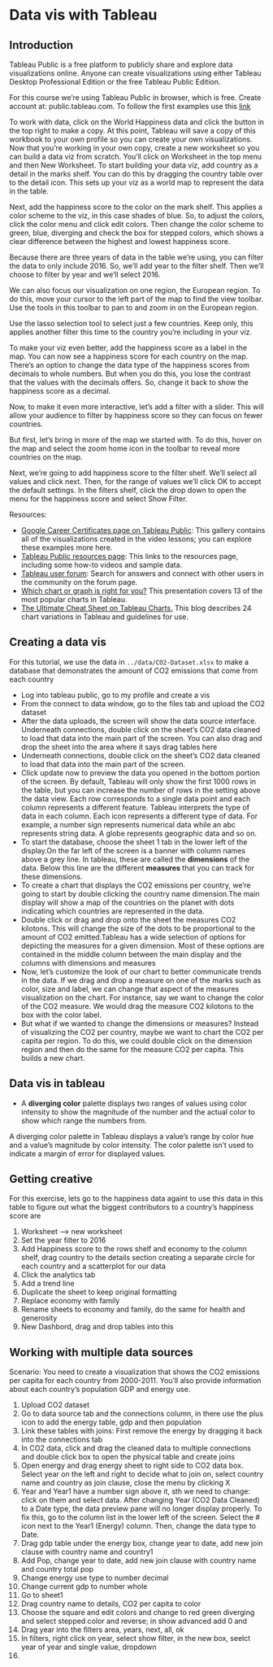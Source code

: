 # Data vis with Tableau

## Introduction

Tableau Public is a free platform to publicly share and explore data visualizations online. Anyone can create visualizations using either Tableau Desktop Professional Edition or the free Tableau Public Edition. 

For this course we're using Tableau Public in browser, which is free. Create account at: public.tableau.com. To follow the first examples use this [link](https://public.tableau.com/profile/grow.with.google#!/)

To work with data, click on the World Happiness data and click the button in the top right to make a copy. At this point, Tableau will save a copy of this workbook to your own profile so you can create your own visualizations. Now that you're working in your own copy, create a new worksheet so you can build a data viz from scratch. You'll click on Worksheet in the top menu and then New Worksheet. To start building your data viz, add country as a detail in the marks shelf. You can do this by dragging the country table over to the detail icon. This sets up your viz as a world map to represent the data in the table.

Next, add the happiness score to the color on the mark shelf. This applies a color scheme to the viz, in this case shades of blue. So, to adjust the colors, click the color menu and click edit colors. Then change the color scheme to green, blue, diverging and check the box for stepped colors, which shows a clear difference between the highest and lowest happiness score.

Because there are three years of data in the table we're using, you can filter the data to only include 2016. So, we'll add year to the filter shelf. Then we'll choose to filter by year and we'll select 2016.

We can also focus our visualization on one region, the European region. To do this, move your cursor to the left part of the map to find the view toolbar. Use the tools in this toolbar to pan to and zoom in on the European region.

Use the lasso selection tool to select just a few countries. Keep only, this applies another filter this time to the country you're including in your viz. 

To make your viz even better, add the happiness score as a label in the map. You can now see a happiness score for each country on the map. There's an option to change the data type of the happiness scores from decimals to whole numbers. But when you do this, you lose the contrast that the values with the decimals offers. So, change it back to show the happiness score as a decimal.

Now, to make it even more interactive, let's add a filter with a slider. This will allow your audience to filter by happiness score so they can focus on fewer countries. 

But first, let's bring in more of the map we started with. To do this, hover on the map and select the zoom home icon in the toolbar to reveal more countries on the map. 

Next, we're going to add happiness score to the filter shelf. We'll select all values and click next. Then, for the range of values we'll click OK to accept the default settings. In the filters shelf, click the drop down to open the menu for the happiness score and select Show Filter.


Resources:

- [Google Career Certificates page on Tableau Public](https://public.tableau.com/profile/grow.with.google#!/): This gallery contains all of the visualizations created in the video lessons; you can explore these examples more here. 
- [Tableau Public resources page](https://public.tableau.com/en-us/s/resources): This links to the resources page, including some how-to videos and sample data.
- [Tableau user forum](https://community.tableau.com/s/): Search for answers and connect with other users in the community on the forum page. 
- [Which chart or graph is right for you?](http://www.tableau.com/sites/default/files/media/which_chart_v6_final_0.pdf) This presentation covers 13 of the most popular charts in Tableau.
- [The Ultimate Cheat Sheet on Tableau Charts.](https://towardsdatascience.com/the-ultimate-cheat-sheet-on-tableau-charts-642bca94dde5) This blog describes 24 chart variations in Tableau and guidelines for use. 


## Creating a data vis

For this tutorial, we use the data in `../data/CO2-Dataset.xlsx` to make a database that demonstrates the amount of CO2 emissions that come from each country

- Log into tableau public, go to my profile and create a vis
- From the connect to data window, go to the files tab and upload the CO2 dataset
- After the data uploads, the screen will show the data source interface. Underneath connections, double click on the sheet's CO2 data cleaned to load that data into the main part of the screen. You can also drag and drop the sheet into the area where it says drag tables here
- Underneath connections, double click on the sheet's CO2 data cleaned to load that data into the main part of the screen.
- Click update now to preview the data you opened in the bottom portion of the screen. By default, Tableau will only show the first 1000 rows in the table, but you can increase the number of rows in the setting above the data view. Each row corresponds to a single data point and each column represents a different feature. Tableau interprets the type of data in each column. Each icon represents a different type of data. For example, a number sign represents numerical data while an abc represents string data. A globe represents geographic data and so on. 
- To start the database, choose the sheet 1 tab in the lower left of the display.On the far left of the screen is a banner with column names above a grey line. In tableau, these are called the **dimensions** of the data. Below this line are the different **measures** that you can track for these dimensions. 
- To create a chart that displays the CO2 emissions per country, we're going to start by double clicking the country name dimension.The main display will show a map of the countries on the planet with dots indicating which countries are represented in the data.
- Double click or drag and drop onto the sheet the measures CO2 kilotons. This will change the size of the dots to be proportional to the amount of CO2 emitted.Tableau has a wide selection of options for depicting the measures for a given dimension. Most of these options are contained in the middle column between the main display and the columns with dimensions and measures
- Now, let's customize the look of our chart to better communicate trends in the data. If we drag and drop a measure on one of the marks such as color, size and label, we can change that aspect of the measures visualization on the chart. For instance, say we want to change the color of the CO2 measure. We would drag the measure CO2 kilotons to the box with the color label.
- But what if we wanted to change the dimensions or measures? Instead of visualizing the CO2 per country, maybe we want to chart the CO2 per capita per region. To do this, we could double click on the dimension region and then do the same for the measure CO2 per capita. This builds a new chart.


## Data vis in tableau

- A **diverging color** palette displays two ranges of values using color intensity to show the magnitude of the number and the actual color to show which range the numbers from.

A diverging color palette in Tableau displays a value’s range by color hue and a value’s magnitude by color intensity. The color palette isn’t used to indicate a margin of error for displayed values.


## Getting creative

For this exercise, lets go to the happiness data againt to use this data in this table to figure out what the biggest contributors to a country's happiness score are

1. Worksheet --> new worksheet
2. Set the year filter to 2016
3. Add Happiness score to the rows shelf and economy to the column shelf, drag country to the details section creating a separate circle for each country and a scatterplot for our data
4. Click the analytics tab
5. Add a trend line
6. Duplicate the sheet to keep original formatting
7. Replace economy with family
8. Rename sheets to economy and family, do the same for health and generosity
9. New Dashbord, drag and drop tables into this




## Working with multiple data sources

Scenario: You need to create a visualization that shows the CO2 emissions per capita for each country from 2000-2011. You'll also provide information about each country's population GDP and energy use.

1. Upload CO2 dataset
1. Go to data source tab and the connections column, in there use the plus icon to add the energy table, gdp and then population
1. Link these tables with joins: First remove the energy by dragging it back into the connections tab
1. In CO2 data, click and drag the cleaned data to multiple connections and double click box to open the physical table and create joins
1. Open energy and drag energy sheet to right side to CO2 data box. Select year on the left and right to decide what to join on, select country name and country as join clause, close the menu by clicking X
1. Year and Year1 have a number sign above it, sth we need to change: click on them and select data. After changing Year (CO2 Data Cleaned) to a Date type, the data preview pane will no longer display properly. To fix this, go to the column list in the lower left of the screen. Select the # icon next to the Year1 (Energy) column. Then, change the data type to Date.
1. Drag gdp table under the energy box, change year to date, add new join clause with country name and country1
1. Add Pop, change year to date,  add new join clause with country name and country total pop
1. Change energy use type to number decimal
1. Change current gdp to number whole
1. Go to sheet1
1. Drag country name to details, CO2 per capita to color
1. Choose the square and edit colors and change to red green diverging and select stepped color and reverse; in show advanced add 0 and 
1. Drag year into the filters area, years, next, all, ok
1. In filters, right click on year, select show filter, in the new box, seelct year of year and single value, dropdown
1. 
